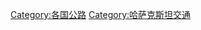 {{Commonscat|Roads in Kazakhstan}}

[[Category:各国公路|Category:各国公路]]
[[Category:哈萨克斯坦交通|Category:哈萨克斯坦交通]]